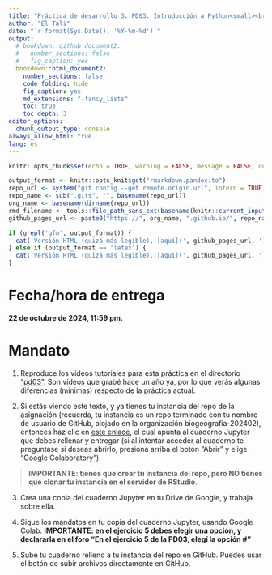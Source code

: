 ```yaml
---
title: "Práctica de desarrollo 3. PD03. Introducción a Python<small><br>Biogeografía (GEO-131)<br>Universidad Autónoma de Santo Domingo (UASD)<br>Semestre 2024-02</small>"
author: "El Tali"
date: "`r format(Sys.Date(), '%Y-%m-%d')`"
output:
  # bookdown::github_document2:
  #   number_sections: false
  #   fig_caption: yes
  bookdown::html_document2:
    number_sections: false
    code_folding: hide
    fig_caption: yes
    md_extensions: "-fancy_lists"
    toc: true
    toc_depth: 3
editor_options: 
  chunk_output_type: console
always_allow_html: true
lang: es
---
```


<!-- README.md se genera a partir de README.Rmd. Por favor, edita ese archivo. -->

```r
knitr::opts_chunk$set(echo = TRUE, warning = FALSE, message = FALSE, out.width = '100%', fig.retina = 4)
```

```r
output_format <- knitr::opts_knit$get("rmarkdown.pandoc.to")
repo_url <- system("git config --get remote.origin.url", intern = TRUE)
repo_name <- sub(".git$", "", basename(repo_url))
org_name <- basename(dirname(repo_url))
rmd_filename <- tools::file_path_sans_ext(basename(knitr::current_input()))
github_pages_url <- paste0("https://", org_name, ".github.io/", repo_name, "/", rmd_filename, ".html")
```

```r
if (grepl('gfm', output_format)) {
  cat('Versión HTML (quizá más legible), [aquí](', github_pages_url, ')\n', sep = '')
} else if (output_format == 'latex') {
  cat('Versión HTML (quizá más legible), [aquí](', github_pages_url, ')\n', sep = '')
}
```

# Fecha/hora de entrega

**22 de octubre de 2024, 11:59 pm.**

# Mandato

1. Reproduce los vídeos tutoriales para esta práctica en el directorio ["pd03"](https://drive.google.com/drive/folders/1cEnRWY3QjPywQFd6b_Y1zgY4BwQ2qKnG?usp=drive_link). Son vídeos que grabé hace un año ya, por lo que verás algunas diferencias (mínimas) respecto de la práctica actual.

2. Si estás viendo este texto, y ya tienes tu instancia del repo de la asignación (recuerda, tu instancia es un repo terminado con tu nombre de usuario de GitHub, alojado en la organización biogeografia-202402), entonces haz clic en [este enlace](https://colab.research.google.com/drive/1hjK4wxiqUK9xAOSJVAywI2vhMgYi4MAA?usp=sharing), el cual apunta al cuaderno Jupyter que debes rellenar y entregar (si al intentar acceder al cuaderno te preguntase si deseas abrirlo, presiona arriba el botón "Abrir" y elige "Google Colaboratory").

  > **IMPORTANTE: tienes que crear tu instancia del repo, pero NO tienes que clonar tu instancia en el servidor de RStudio**.

3. Crea una copia del cuaderno Jupyter en tu Drive de Google, y trabaja sobre ella.

4. Sigue los mandatos en tu copia del cuaderno Jupyter, usando Google Colab. **IMPORTANTE: en el ejercicio 5 debes elegir una opción, y declararla en el foro "En el ejercicio 5 de la PD03, elegí la opción #"**

5. Sube tu cuaderno relleno a tu instancia del repo en GitHub. Puedes usar el botón de subir archivos directamente en GitHub.